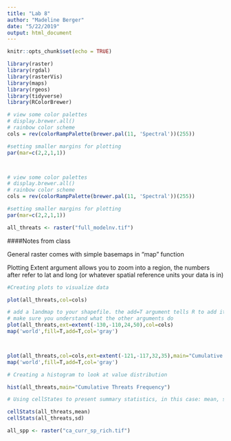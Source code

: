 ```yaml
---
title: "Lab 8"
author: "Madeline Berger"
date: "5/22/2019"
output: html_document
---
```


```r
knitr::opts_chunk$set(echo = TRUE)

library(raster)
library(rgdal)
library(rasterVis)
library(maps)
library(rgeos)
library(tidyverse)
library(RColorBrewer)

# view some color palettes
# display.brewer.all()
# rainbow color scheme
cols = rev(colorRampPalette(brewer.pal(11, 'Spectral'))(255)) 

#setting smaller margins for plotting
par(mar=c(2,2,1,1))



# view some color palettes
# display.brewer.all()
# rainbow color scheme
cols = rev(colorRampPalette(brewer.pal(11, 'Spectral'))(255)) 

#setting smaller margins for plotting
par(mar=c(2,2,1,1))

all_threats <- raster("full_modelnv.tif")

```

####Notes from class 

General 
raster comes with simple basemaps in "map" function

Plotting 
Extent argument allows you to zoom into a region, the numbers after refer to lat and long (or whatever spatial reference units your data is in) 


```r

#Creating plots to visualize data

plot(all_threats,col=cols)

# add a landmap to your shapefile. the add=T argument tells R to add it to the existing plot.
# make sure you understand what the other arguments do
plot(all_threats,ext=extent(-130,-110,24,50),col=cols)
map('world',fill=T,add=T,col='gray')



plot(all_threats,col=cols,ext=extent(-121,-117,32,35),main="Cumulative Threats") # A good extent for the Santa Barbara Channel
map('world',fill=T,add=T,col='gray')

# Creating a histogram to look at value distribution

hist(all_threats,main="Cumulative Threats Frequency")

# Using cellStates to present summary statistics, in this case: mean, sd.

cellStats(all_threats,mean)
cellStats(all_threats,sd)


```

```r

all_spp <- raster("ca_curr_sp_rich.tif")

```



